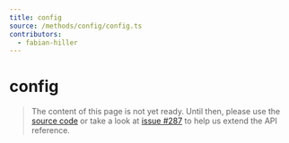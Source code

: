 ```yaml
---
title: config
source: /methods/config/config.ts
contributors:
  - fabian-hiller
---
```


# config

> The content of this page is not yet ready. Until then, please use the [source code](https://github.com/fabian-hiller/valibot/blob/main/library/src/methods/config/config.ts) or take a look at [issue #287](https://github.com/fabian-hiller/valibot/issues/287) to help us extend the API reference.

